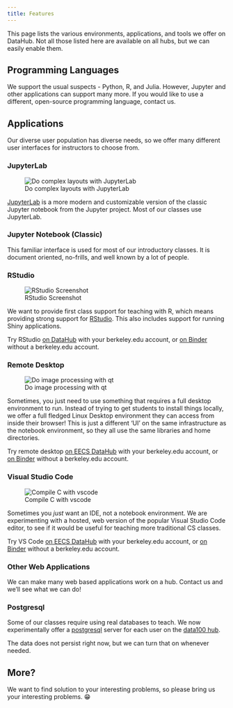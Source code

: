 ```yaml
---
title: Features
---
```


This page lists the various environments, applications, and tools we offer on
DataHub. Not all those listed here are available on all hubs, but we can easily enable them.

## Programming Languages

We support the usual suspects - Python, R, and Julia. However, Jupyter and
other applications can support many more. If you would like to use a
different, open-source programming language, contact us.

## Applications

Our diverse user population has diverse needs, so we offer many different
user interfaces for instructors to choose from.

### JupyterLab

![Do complex layouts with JupyterLab](images/jupyterlab.png)

[JupyterLab](https://github.com/jupyterlab/jupyterlab) is a more modern and customizable version of the classic Jupyter notebook from the Jupyter project.
Most of our classes use JupyterLab.


### Jupyter Notebook (Classic)

This familiar interface is used for most of our introductory classes. It is document oriented, no-frills, and well known by a lot of people.

### RStudio

![RStudio Screenshot](images/rstudio.png)

We want to provide first class support for teaching with R, which means
providing strong support for [RStudio](https://rstudio.com). This also includes support for running Shiny applications.

Try RStudio [on DataHub](https://r.datahub.berkeley.edu) with your berkeley.edu account, or [on Binder](https://mybinder.org/v2/gh/rocker-org/binder/master?urlpath=rstudio) without a berkeley.edu account.

### Remote Desktop

![Do image processing with qt](images/desktop.png)

Sometimes, you just need to use something that requires a full desktop
environment to run. Instead of trying to get students to install things
locally, we offer a full fledged Linux Desktop environment they can
access from inside their browser! This is just a different 'UI' on the
same infrastructure as the notebook environment, so they all use the
same libraries and home directories.

Try remote desktop [on EECS DataHub](https://eecs.datahub.berkeley.edu/hub/user-redirect/desktop) with your berkeley.edu account, or [on Binder](https://mybinder.org/v2/gh/yuvipanda/jupyter-desktop-server/master?urlpath=desktop) without a berkeley.edu account.

### Visual Studio Code

![Compile C with vscode](images/vscode.png)

Sometimes you *just* want an IDE, not a notebook environment. We are experimenting
with a hosted, web version of the popular Visual Studio Code editor, to
see if it would be useful for teaching more traditional CS classes.

Try VS Code [on EECS DataHub](https://eecs.datahub.berkeley.edu/hub/user-redirect/vscode/) with your berkeley.edu account, or [on Binder](https://mybinder.org/v2/gh/betatim/vscode-binder/master?urlpath=lab) without a berkeley.edu account.

### Other Web Applications

We can make many web based applications work on a hub. Contact us and we'll see what we can do!

### Postgresql

Some of our classes require using real databases to teach. We
now experimentally offer a [postgresql](https://www.postgresql.org/)
server for each user on the [data100 hub](https://data100.datahub.berkeley.edu).

The data does not persist right now, but we can turn that on whenever
needed.

## More?

We want to find solution to your interesting problems, so please bring us
your interesting problems. 😁
